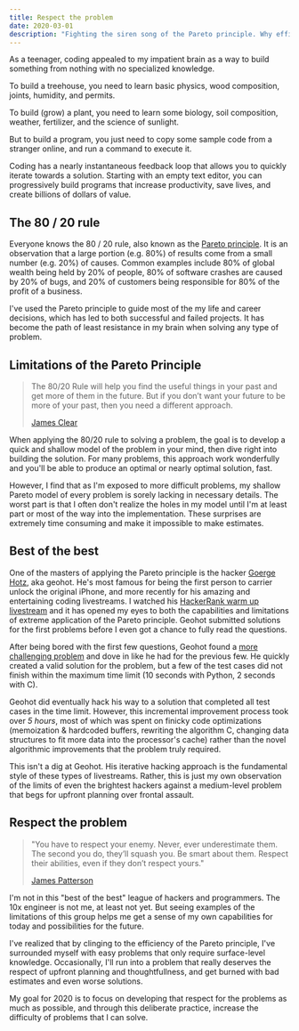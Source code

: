 ```yaml
---
title: Respect the problem
date: 2020-03-01
description: "Fighting the siren song of the Pareto principle. Why efficient does not always mean effective"
---
```


As a teenager, coding appealed to my impatient brain as a way to build something from nothing with no specialized knowledge.

To build a treehouse, you need to learn basic physics, wood composition, joints, humidity, and permits.

To build (grow) a plant, you need to learn some biology, soil composition, weather, fertilizer, and the science of sunlight.

But to build a program, you just need to copy some sample code from a stranger online, and run a command to execute it.

Coding has a nearly instantaneous feedback loop that allows you to quickly iterate towards a solution. Starting with an empty text editor, you can progressively build programs that increase productivity, save lives, and create billions of dollars of value.


## The 80 / 20 rule

Everyone knows the 80 / 20 rule, also known as the [Pareto principle](https://en.wikipedia.org/wiki/Pareto_principle). It is an observation that a large portion (e.g. 80%) of results come from a small number (e.g. 20%) of causes. Common examples include 80% of global wealth being held by 20% of people, 80% of software crashes are caused by 20% of bugs, and 20% of customers being responsible for 80% of the profit of a business.

I've used the Pareto principle to guide most of the my life and career decisions, which has led to both successful and failed projects. It has become the path of least resistance in my brain when solving any type of problem.

## Limitations of the Pareto Principle

> The 80/20 Rule will help you find the useful things in your past and get more of them in the future. But if you don’t want your future to be more of your past, then you need a different approach.
>
> [James Clear](https://jamesclear.com/the-downside-of-being-effective)


When applying the 80/20 rule to solving a problem, the goal is to develop a quick and shallow model of the problem in your mind, then dive right into building the solution. For many problems, this approach work wonderfully and you'll be able to produce an optimal or nearly optimal solution, fast.

However, I find that as I'm exposed to more difficult problems, my shallow Pareto model of every problem is sorely lacking in necessary details. The worst part is that I often don't realize the holes in my model until I'm at least part or most of the way into the implementation. These surprises are extremely time consuming and make it impossible to make estimates.


## Best of the best

One of the masters of applying the Pareto principle is the hacker [Goerge Hotz](https://en.wikipedia.org/wiki/George_Hotz), aka geohot. He's most famous for being the first person to carrier unlock the original iPhone, and more recently for his amazing and entertaining coding livestreams. I watched his [HackerRank warm up livestream](https://www.youtube.com/watch?v=Q8nhQSp__3s) and it has opened my eyes to both the capabilities and limitations of extreme application of the Pareto principle. Geohot submitted solutions for the first problems before I even got a chance to fully read the questions.

After being bored with the first few questions, Geohot found a [more challenging problem](https://www.youtube.com/watch?v=Q8nhQSp__3s#t=27m30s) and dove in like he had for the previous few. He quickly created a valid solution for the problem, but a few of the test cases did not finish within the maximum time limit (10 seconds with Python, 2 seconds with C).

Geohot did eventually hack his way to a solution that completed all test cases in the time limit. However, this incremental improvement process took over *5 hours*, most of which was spent on finicky code optimizations (memoization & hardcoded buffers, rewriting the algorithm C, changing data structures to fit more data into the processor's cache) rather than the novel algorithmic improvements that the problem truly required.

This isn't a dig at Geohot. His iterative hacking approach is the fundamental style of these types of livestreams. Rather, this is just my own observation of the limits of even the brightest hackers against a medium-level problem that begs for upfront planning over frontal assault.


## Respect the problem

> "You have to respect your enemy. Never, ever underestimate them. The second you do, they’ll squash you. Be smart about them. Respect their abilities, even if they don’t respect yours."
>
> [James Patterson](https://www.goodreads.com/work/quotes/880271-school-s-out-forever?page=3)

I'm not in this "best of the best" league of hackers and programmers. The 10x engineer is not me, at least not yet. But seeing examples of the limitations of this group helps me get a sense of my own capabilities for today and possibilities for the future.

I've realized that by clinging to the efficiency of the Pareto principle, I've surrounded myself with easy problems that only require surface-level knowledge. Occasionally, I'll run into a problem that really deserves the respect of upfront planning and thoughtfullness, and get burned with bad estimates and even worse solutions.

My goal for 2020 is to focus on developing that respect for the problems as much as possible, and through this deliberate practice, increase the difficulty of problems that I can solve.
